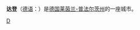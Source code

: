 {{Infobox Settlement
| name = 达登<br/>Daaden
| image_skyline = 
| imagesize = 
| image_caption = 
| image_flag = 
| image_shield = 
| pushpin_map = Germany
| pushpin_label_position = bottom
| subdivision_type = 国家
| subdivision_name = {{GER}}
| subdivision_type1 = [[德国行政区划|州]]
| subdivision_name1 = [[莱茵兰-普法尔茨州|莱茵兰-普法尔茨州]]
| subdivision_type2 = [[德国行政区划|县]]
| subdivision_name2 =  [[阿尔滕基兴县|阿尔滕基兴县]]
| elevation_m = 427
| elevation_ft = 
| area_total_km2 = 19.56
| population_as_of = 2006年
| population_total = 4450
| population_density_km2 = auto
| timezone = [[CET|CET]]
| utc_offset = +1
| timezone_DST = [[CEST|CEST]]
| utc_offset_DST = +2
| latd = 50
| latm = 44
| lats = 23
| latNS = N
| longd = 7
| longm = 58
| longs = 06
| longEW = E
| website = http://www.daaden.de 
}}
'''达登'''（[[德语|德语]]：'''{{lang|de|Daaden}}'''）是[[德国|德国]][[莱茵兰-普法尔茨州|莱茵兰-普法尔茨州]]的一座城市。

{{Authority control}}
{{Germany-geo-stub}}

[[Category:莱茵兰-普法尔茨州市镇|D]]